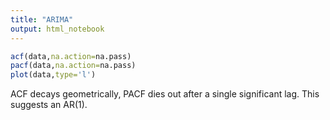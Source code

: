 ```yaml
---
title: "ARIMA"
output: html_notebook
---
```


```r

acf(data,na.action=na.pass)
pacf(data,na.action=na.pass)
plot(data,type='l')
```
ACF decays geometrically, PACF dies out after a single significant lag. This suggests an AR(1). 

